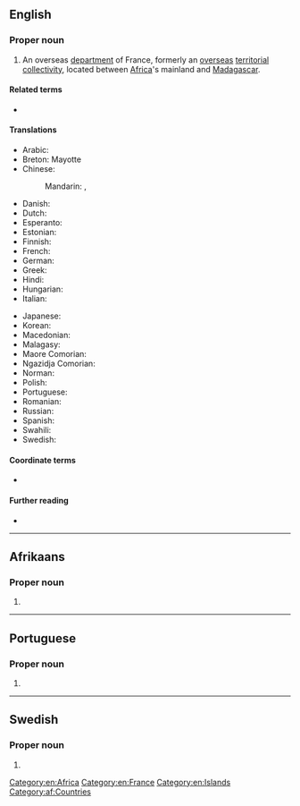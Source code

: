 ==English==

===Proper noun===
{{en-proper noun}}

# An overseas [[department]] of France, formerly an [[overseas]] [[territorial collectivity]], located between [[Africa]]'s mainland and [[Madagascar]].

====Related terms====
* {{l|en|Mahoran}}

====Translations====
{{trans-top|Territorial Collectivity of Mayotte}}
* Arabic: {{t|ar|مَايُوت|tr=mayūt}}
* Breton: Mayotte
* Chinese:
*: Mandarin: {{t|cmn|馬約特|sc=Hani}}, {{t|cmn|马约特|tr=Mǎyuētè|sc=Hani}}
* Danish: {{t|da|Mayotte}}
* Dutch: {{t+|nl|Mayotte}}
* Esperanto: {{t|eo|Majoto}}
* Estonian: {{t|et|Mayotte}}
* Finnish: {{t|fi|Mayotte}}
* French: {{t+|fr|Mayotte}}
* German: {{t+|de|Mayotte}}
* Greek: {{t+|el|Μαγιότ|f}}
* Hindi: {{t+|hi|मायोत|m|tr=maayoot|sc=Deva}}
* Hungarian: {{t+|hu|Mayotte}}
* Italian: {{t|it|Mayotte}}
{{trans-mid}}
* Japanese: {{t|ja|マヨット|tr=Mayotto|sc=Jpan}}
* Korean: {{t|ko|마요트|tr=Mayoteu|sc=Kore}}
* Macedonian: {{t|mk|Мајот|m|tr=Majót}}
* Malagasy: {{t|mg|Mahori}}
* Maore Comorian: {{t|swb|Maore}}
* Ngazidja Comorian: {{t|zdj|Maore}}
* Norman: {{t|nrf|Mayotte|f}}
* Polish: {{t+|pl|Majotta}}
* Portuguese: {{t+|pt|Mayotte}}
* Romanian: {{t|ro|Mayotte}}
* Russian: {{t|ru|Майо́тта|f}}
* Spanish: {{t+|es|Mayotte}}
* Swahili: {{t|sw|Maore}}
* Swedish: {{t+|sv|Mayotte}}
{{trans-bottom}}

====Coordinate terms====
* {{l|en|Appendix:Countries of the world|Countries of the world}}

====Further reading====
* {{pedia}}

[[Category:en:Africa]]
[[Category:en:France]]
[[Category:en:Islands]]

----

==Afrikaans==

===Proper noun===
{{head|af|proper noun}}

# {{l|en|Mayotte}}

[[Category:af:Countries]]

----

==Portuguese==

===Proper noun===
{{pt-proper noun|f}}

# {{place|pt|archipelago/and/overseas department|c/France|off the southeastern coast of|continent/Africa|t1=Mayotte}}

----

==Swedish==

===Proper noun===
{{head|sv|proper noun}}

# {{l|en|Mayotte}}